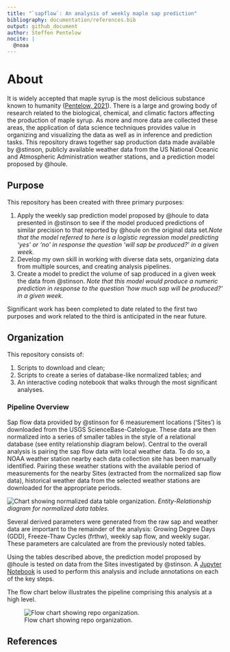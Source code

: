 ```yaml
---
title: "`sapflow`: An analysis of weekly maple sap prediction"
bibliography: documentation/references.bib
output: github_document
author: Steffen Pentelow
nocite: | 
  @noaa
---
```


# About

It is widely accepted that maple syrup is the most delicious substance known to humanity ([Pentelow, 2021](https://github.com/spentelow/sapflow)). There is a large and growing body of research related to the biological, chemical, and climatic factors affecting the production of maple syrup. As more and more data are collected these areas, the application of data science techniques provides value in organizing and visualizing the data as well as in inference and prediction tasks. This repository draws together sap production data made available by @stinson, publicly available weather data from the US National Oceanic and Atmospheric Administration weather stations, and a prediction model proposed by @houle.

## Purpose

This repository has been created with three primary purposes:

1.  Apply the weekly sap prediction model proposed by @houle to data presented in @stinson to see if the model produced predictions of similar precision to that reported by @houle on the original data set.*Note that the model referred to here is a logistic regression model predicting 'yes' or 'no' in response the question 'will sap be produced?' in a given week.*
2.  Develop my own skill in working with diverse data sets, organizing data from multiple sources, and creating analysis pipelines.
3.  Create a model to predict the volume of sap produced in a given week the data from @stinson. *Note that this model would produce a numeric prediction in response to the question 'how much sap will be produced?' in a given week.*

Significant work has been completed to date related to the first two purposes and work related to the third is anticipated in the near future.

## Organization

This repository consists of:

1. Scripts to download and clean;
1. Scripts to create a series of database-like normalized tables; and
1. An interactive coding notebook that walks through the most significant analyses.

### Pipeline Overview

Sap flow data provided by @stinson for 6 measurement locations ('Sites') is downloaded from the USGS ScienceBase-Catelogue.  These data are then normalized into a series of smaller tables in the style of a relational database (see entity relationship diagram below).  Central to the overall analysis is pairing the sap flow data with local weather data.  To do so, a NOAA weather station nearby each data collection site has been manually identified.  Pairing these weather stations with the available period of measurements for the nearby Sites (extracted from the normalized sap flow data), historical weather data from the selected weather stations are downloaded for the appropriate periods.

![Chart showing normalized data table organization.](documentation/img/norm_tables.svg)
*Entity-Relationship diagram for normalized data tables.*

Several derived parameters were generated from the raw sap and weather data are important to the remainder of the analysis: Growing Degree Days (GDD), Freeze-Thaw Cycles (frthw), weekly sap flow, and weekly sugar.  These parameters are calculated are from the previously noted tables.

Using the tables described above, the prediction model proposed by @houle is tested on data from the Sites investigated by @stinson.  A [Jupyter Notebook](documentation/weekly_analysis.ipynb) is used to perform this analysis and include annotations on each of the key steps.

The flow chart below illustrates the pipeline comprising this analysis at a high level.

![Flow chart showing repo organization.](documentation/img/sapflow_org.svg)

## References
